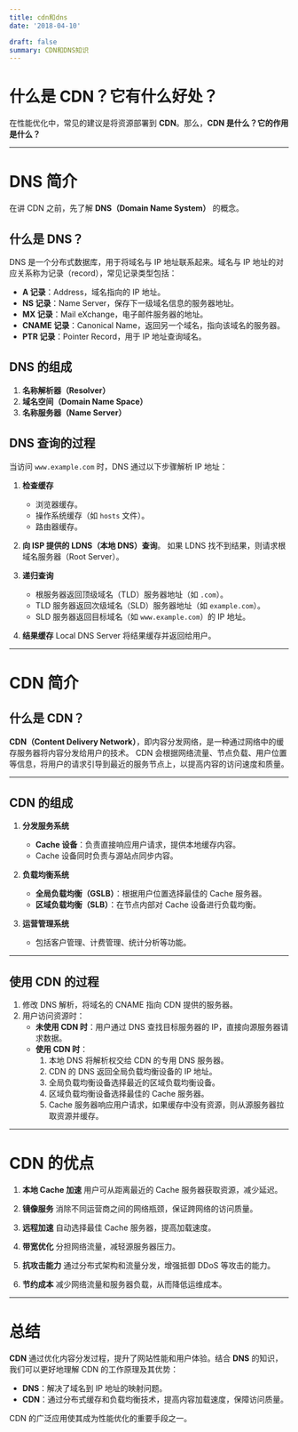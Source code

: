 ```yaml
---
title: cdn和dns
date: '2018-04-10'

draft: false
summary: CDN和DNS知识
---
```


# 什么是 CDN？它有什么好处？

在性能优化中，常见的建议是将资源部署到 **CDN**。那么，**CDN 是什么？它的作用是什么？**

---

# DNS 简介

在讲 CDN 之前，先了解 **DNS（Domain Name System）** 的概念。

## 什么是 DNS？

DNS 是一个分布式数据库，用于将域名与 IP 地址联系起来。域名与 IP 地址的对应关系称为记录（record），常见记录类型包括：
- **A 记录**：Address，域名指向的 IP 地址。
- **NS 记录**：Name Server，保存下一级域名信息的服务器地址。
- **MX 记录**：Mail eXchange，电子邮件服务器的地址。
- **CNAME 记录**：Canonical Name，返回另一个域名，指向该域名的服务器。
- **PTR 记录**：Pointer Record，用于 IP 地址查询域名。

## DNS 的组成

1. **名称解析器（Resolver）**
2. **域名空间（Domain Name Space）**
3. **名称服务器（Name Server）**

## DNS 查询的过程

当访问 `www.example.com` 时，DNS 通过以下步骤解析 IP 地址：
1. **检查缓存**
   - 浏览器缓存。
   - 操作系统缓存（如 `hosts` 文件）。
   - 路由器缓存。

2. **向 ISP 提供的 LDNS（本地 DNS）查询**。
   如果 LDNS 找不到结果，则请求根域名服务器（Root Server）。

3. **递归查询**
   - 根服务器返回顶级域名（TLD）服务器地址（如 `.com`）。
   - TLD 服务器返回次级域名（SLD）服务器地址（如 `example.com`）。
   - SLD 服务器返回目标域名（如 `www.example.com`）的 IP 地址。

4. **结果缓存**
   Local DNS Server 将结果缓存并返回给用户。

---

# CDN 简介

## 什么是 CDN？

**CDN（Content Delivery Network）**，即内容分发网络，是一种通过网络中的缓存服务器将内容分发给用户的技术。
CDN 会根据网络流量、节点负载、用户位置等信息，将用户的请求引导到最近的服务节点上，以提高内容的访问速度和质量。

---

## CDN 的组成

1. **分发服务系统**
   - **Cache 设备**：负责直接响应用户请求，提供本地缓存内容。
   - Cache 设备同时负责与源站点同步内容。

2. **负载均衡系统**
   - **全局负载均衡（GSLB）**：根据用户位置选择最佳的 Cache 服务器。
   - **区域负载均衡（SLB）**：在节点内部对 Cache 设备进行负载均衡。

3. **运营管理系统**
   - 包括客户管理、计费管理、统计分析等功能。

---

## 使用 CDN 的过程

1. 修改 DNS 解析，将域名的 CNAME 指向 CDN 提供的服务器。
2. 用户访问资源时：
   - **未使用 CDN 时**：用户通过 DNS 查找目标服务器的 IP，直接向源服务器请求数据。
   - **使用 CDN 时**：
     1. 本地 DNS 将解析权交给 CDN 的专用 DNS 服务器。
     2. CDN 的 DNS 返回全局负载均衡设备的 IP 地址。
     3. 全局负载均衡设备选择最近的区域负载均衡设备。
     4. 区域负载均衡设备选择最佳的 Cache 服务器。
     5. Cache 服务器响应用户请求，如果缓存中没有资源，则从源服务器拉取资源并缓存。

---

# CDN 的优点

1. **本地 Cache 加速**
   用户可从距离最近的 Cache 服务器获取资源，减少延迟。

2. **镜像服务**
   消除不同运营商之间的网络瓶颈，保证跨网络的访问质量。

3. **远程加速**
   自动选择最佳 Cache 服务器，提高加载速度。

4. **带宽优化**
   分担网络流量，减轻源服务器压力。

5. **抗攻击能力**
   通过分布式架构和流量分发，增强抵御 DDoS 等攻击的能力。

6. **节约成本**
   减少网络流量和服务器负载，从而降低运维成本。

---

# 总结

**CDN** 通过优化内容分发过程，提升了网站性能和用户体验。结合 **DNS** 的知识，我们可以更好地理解 CDN 的工作原理及其优势：

- **DNS**：解决了域名到 IP 地址的映射问题。
- **CDN**：通过分布式缓存和负载均衡技术，提高内容加载速度，保障访问质量。

CDN 的广泛应用使其成为性能优化的重要手段之一。